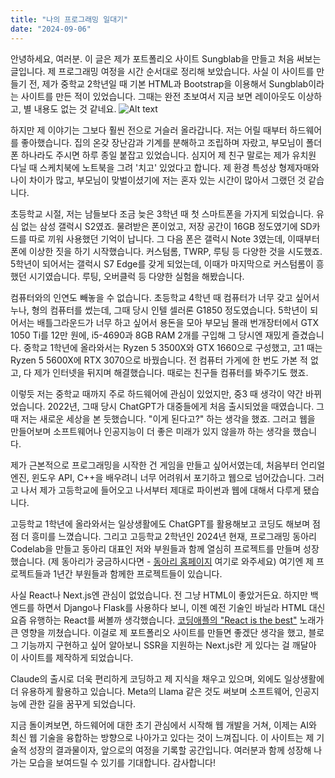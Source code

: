 ```yaml
---
title: "나의 프로그래밍 일대기"
date: "2024-09-06"
---
```


안녕하세요, 여러분. 이 글은 제가 포트폴리오 사이트 Sungblab을 만들고 처음 써보는 글입니다. 제 프로그래밍 여정을 시간 순서대로 정리해 보았습니다. 사실 이 사이트를 만들기 전, 제가 중학교 2학년일 때 기본 HTML과 Bootstrap을 이용해서 Sungblab이라는 사이트를 만든 적이 있었습니다. 그때는 완전 초보여서 지금 보면 레이아웃도 이상하고, 별 내용도 없는 것 같네요.
![Alt text](/images/1.png)

하지만 제 이야기는 그보다 훨씬 전으로 거슬러 올라갑니다. 저는 어릴 때부터 하드웨어를 좋아했습니다. 집의 온갖 장난감과 기계를 분해하고 조립하며 자랐고, 부모님이 폴더폰 하나라도 주시면 하루 종일 붙잡고 있었습니다. 심지어 제 친구 말로는 제가 유치원 다닐 때 스케치북에 노트북을 그려 '치고' 있었다고 합니다. 제 환경 특성상 형제자매와 나이 차이가 많고, 부모님이 맞벌이셨기에 저는 혼자 있는 시간이 많아서 그랬던 것 같습니다.

초등학교 시절, 저는 남들보다 조금 늦은 3학년 때 첫 스마트폰을 가지게 되었습니다. 유심 없는 삼성 갤럭시 S2였죠. 물려받은 폰이었고, 저장 공간이 16GB 정도였기에 SD카드를 따로 끼워 사용했던 기억이 납니다. 그 다음 폰은 갤럭시 Note 3였는데, 이때부터 폰에 이상한 짓을 하기 시작했습니다. 커스텀롬, TWRP, 루팅 등 다양한 것을 시도했죠. 5학년이 되어서는 갤럭시 S7 Edge를 갖게 되었는데, 이때가 마지막으로 커스텀롬이 흥했던 시기였습니다. 루팅, 오버클럭 등 다양한 실험을 해봤습니다.

컴퓨터와의 인연도 빼놓을 수 없습니다. 초등학교 4학년 때 컴퓨터가 너무 갖고 싶어서 누나, 형의 컴퓨터를 썼는데, 그때 당시 인텔 셀러론 G1850 정도였습니다. 5학년이 되어서는 배틀그라운드가 너무 하고 싶어서 용돈을 모아 부모님 몰래 번개장터에서 GTX 1050 Ti를 12만 원에, i5-4690과 8GB RAM 2개를 구입해 그 당시엔 재밌게 즐겼습니다. 중학교 1학년에 올라와서는 Ryzen 5 3500X와 GTX 1660으로 구성했고, 고1 때는 Ryzen 5 5600X에 RTX 3070으로 바꿨습니다. 전 컴퓨터 가게에 한 번도 가본 적 없고, 다 제가 인터넷을 뒤지며 해결했습니다. 때로는 친구들 컴퓨터를 봐주기도 했죠.

이렇듯 저는 중학교 때까지 주로 하드웨어에 관심이 있었지만, 중3 때 생각이 약간 바뀌었습니다. 2022년, 그때 당시 ChatGPT가 대중들에게 처음 출시되었을 때였습니다. 그때 저는 새로운 세상을 본 듯했습니다. "이게 된다고?" 하는 생각을 했죠. 그러고 웹을 만들어보며 소프트웨어나 인공지능이 더 좋은 미래가 있지 않을까 하는 생각을 했습니다.

제가 근본적으로 프로그래밍을 시작한 건 게임을 만들고 싶어서였는데, 처음부터 언리얼 엔진, 윈도우 API, C++을 배우려니 너무 어려워서 포기하고 웹으로 넘어갔습니다. 그러고 나서 제가 고등학교에 들어오고 나서부터 제대로 파이썬과 웹에 대해서 다루게 됐습니다.

고등학교 1학년에 올라와서는 일상생활에도 ChatGPT를 활용해보고 코딩도 해보며 점점 더 흥미를 느꼈습니다. 그리고 고등학교 2학년인 2024년 현재, 프로그래밍 동아리 Codelab을 만들고 동아리 대표인 저와 부원들과 함께 열심히 프로젝트를 만들며 성장했습니다. (제 동아리가 궁금하시다면 - [동아리 홈페이지](https://codelap.netlify.app)
여기로 와주세요) 여기엔 제 프로젝트들과 1년간 부원들과 함께한 프로젝트들이 있습니다.

사실 React나 Next.js엔 관심이 없었습니다. 전 그냥 HTML이 좋았거든요. 하지만 백엔드를 하면서 Django나 Flask를 사용하다 보니, 이젠 예전 기술인 바닐라 HTML 대신 요즘 유행하는 React를 써볼까 생각했습니다. [코딩애플의 "React is the best"](https://youtu.be/pVQPfTleC_4?si=lH7tzUE2gQfzdnNY) 노래가 큰 영향을 끼쳤습니다. 이걸로 제 포트폴리오 사이트를 만들면 좋겠단 생각을 했고, 블로그 기능까지 구현하고 싶어 알아보니 SSR을 지원하는 Next.js란 게 있다는 걸 깨달아 이 사이트를 제작하게 되었습니다.

Claude의 출시로 더욱 편리하게 코딩하고 제 지식을 채우고 있으며, 외에도 일상생활에 더 유용하게 활용하고 있습니다. Meta의 Llama 같은 것도 써보며 소프트웨어, 인공지능에 관한 길을 꿈꾸게 되었습니다.

지금 돌이켜보면, 하드웨어에 대한 초기 관심에서 시작해 웹 개발을 거쳐, 이제는 AI와 최신 웹 기술을 융합하는 방향으로 나아가고 있다는 것이 느껴집니다. 이 사이트는 제 기술적 성장의 결과물이자, 앞으로의 여정을 기록할 공간입니다. 여러분과 함께 성장해 나가는 모습을 보여드릴 수 있기를 기대합니다. 감사합니다!
